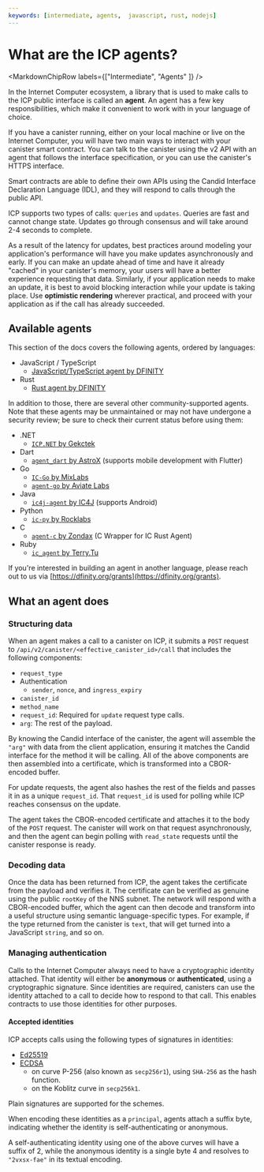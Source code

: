 ```yaml
---
keywords: [intermediate, agents,  javascript, rust, nodejs]
---
```



# What are the ICP agents?

<MarkdownChipRow labels={["Intermediate", "Agents" ]} />

In the Internet Computer ecosystem, a library that is used to make calls to the ICP public interface is called an **agent**. An agent has a few key responsibilities, which make it convenient to work with in your language of choice.

If you have a canister running, either on your local machine or live on the Internet Computer, you will have two main ways to interact with your canister smart contract.
You can talk to the canister using the v2 API with an agent that follows the interface specification, or you can use the canister's HTTPS interface.

Smart contracts are able to define their own APIs using the Candid Interface Declaration Language (IDL), and they will respond to calls through the public API.

ICP supports two types of calls: `queries` and `updates`. Queries are fast and cannot change state. Updates go through consensus and will take around 2-4 seconds to complete.

As a result of the latency for updates, best practices around modeling your application's performance will have you make updates asynchronously and early. If you can make an update ahead of time and have it already "cached" in your canister's memory, your users will have a better experience requesting that data. Similarly, if your application needs to make an update, it is best to avoid blocking interaction while your update is taking place. Use **optimistic rendering** wherever practical, and proceed with your application as if the call has already succeeded.

## Available agents

This section of the docs covers the following agents, ordered by languages:

- JavaScript / TypeScript
    - [JavaScript/TypeScript agent by DFINITY](/docs/current/building-dapps/interacting-with-dapps/agents/javascript-agent)
- Rust
    - [Rust agent by DFINITY](/docs/current/building-dapps/interacting-with-dapps/agents/rust-agent)

In addition to those, there are several other community-supported agents. Note that these agents may be unmaintained or may not have undergone a security review; be sure to check their current status before using them:

- .NET
    - [`ICP.NET` by Gekctek](https://github.com/Gekctek/ICP.NET)
- Dart
    - [`agent_dart` by AstroX](https://github.com/AstroxNetwork/agent_dart) (supports mobile development with Flutter)
- Go
    - [`IC-Go` by MixLabs](https://github.com/mix-labs/IC-Go)
    - [`agent-go` by Aviate Labs](https://github.com/aviate-labs/agent-go)
- Java
    - [`ic4j-agent` by IC4J](https://github.com/ic4j/ic4j-agent) (supports Android)
- Python
    - [`ic-py` by Rocklabs](https://github.com/rocklabs-io/ic-py)
- C
    - [`agent-c` by Zondax](https://github.com/Zondax/icp-client-cpp) (C Wrapper for IC Rust Agent)
- Ruby
    - [`ic_agent` by Terry.Tu](https://github.com/tuminfei/ic_agent)

If you're interested in building an agent in another language, please reach out to us via [https://dfinity.org/grants](https://dfinity.org/grants).

## What an agent does

### Structuring data

When an agent makes a call to a canister on ICP, it submits a `POST` request to `/api/v2/canister/<effective_canister_id>/call` that includes the following components:

- `request_type`
- Authentication
    - `sender`, `nonce`, and `ingress_expiry`
- `canister_id`
- `method_name`
- `request_id`: Required for `update` request type calls.
- `arg`: The rest of the payload.

By knowing the Candid interface of the canister, the agent will assemble the `"arg"` with data from the client application, ensuring it matches the Candid interface for the method it will be calling. All of the above components are then assembled into a certificate, which is transformed into a CBOR-encoded buffer.

For update requests, the agent also hashes the rest of the fields and passes it in as a unique `request_id`. That `request_id` is used for polling while ICP reaches consensus on the update.

The agent takes the CBOR-encoded certificate and attaches it to the body of the `POST` request. The canister will work on that request asynchronously, and then the agent can begin polling with `read_state` requests until the canister response is ready.

### Decoding data

Once the data has been returned from ICP, the agent takes the certificate from the payload and verifies it. The certificate can be verified as genuine using the public `rootKey` of the NNS subnet. The network will respond with a CBOR-encoded buffer, which the agent can then decode and transform into a useful structure using semantic language-specific types. For example, if the type returned from the canister is `text`, that will get turned into a JavaScript `string`, and so on.

### Managing authentication

Calls to the Internet Computer always need to have a cryptographic identity attached. That identity will either be **anonymous** or **authenticated**, using a cryptographic signature. Since identities are required, canisters can use the identity attached to a call to decide how to respond to that call. This enables contracts to use those identities for other purposes.

#### Accepted identities

ICP accepts calls using the following types of signatures in identities:

- [Ed25519](https://ed25519.cr.yp.to/index.html)
- [ECDSA](https://nvlpubs.nist.gov/nistpubs/FIPS/NIST.FIPS.186-4.pdf)
    - on curve P-256 (also known as `secp256r1`), using `SHA-256` as the hash function.
    - on the Koblitz curve in `secp256k1`.

Plain signatures are supported for the schemes.

When encoding these identities as a `principal`, agents attach a suffix byte, indicating whether the identity is self-authenticating or anonymous.

A self-authenticating identity using one of the above curves will have a suffix of 2, while the anonymous identity is a single byte 4 and resolves to `"2vxsx-fae"` in its textual encoding.